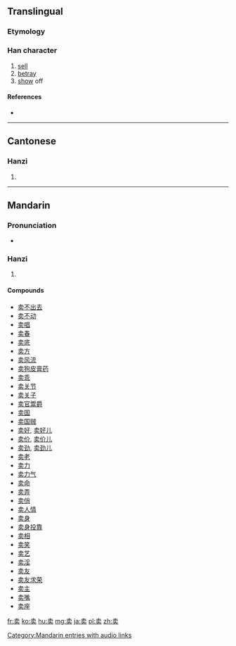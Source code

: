 {{also|賣|売}}
==Translingual==
{{ja-forms|[[売]]|卖|[[賣]]}}

===Etymology===
{{Han simp|賣|f=買|t=买}}

===Han character===
{{Han char|rn=24|rad=十|as=06|sn=8|four=|canj=十弓卜大 (JNYK)}}

# [[sell]]
# [[betray]]
# [[show]] off

====References====
* {{Han ref|kx=0157.041|hdz=10065.010|uh=5356|ud=21334}}

----

==Cantonese==

===Hanzi===
{{yue-hanzi|jyut=|y=maai6|tra=賣}}

# {{defn|lang=yue|sort=十06}}

----

==Mandarin==

===Pronunciation===
* {{audio|zh-mài.ogg|audio}}

===Hanzi===
{{cmn-hanzi|tra=賣|pin=[[mài]] ([[mai4]]), [[nā]] ([[na1]])|wg=mai<sup>4</sup>, na<sup>1</sup>}}

# {{defn|lang=cmn|sort=十06}}

====Compounds====
* [[卖不出去]]
* [[卖不动]]
* [[卖唱]]
* [[卖春]]
* [[卖底]]
* [[卖方]]
* [[卖风流]]
* [[卖狗皮膏药]]
* [[卖乖]]
* [[卖关节]]
* [[卖关子]]
* [[卖官鬻爵]]
* [[卖国]]
* [[卖国贼]]
* [[卖好]], [[卖好儿]]
* [[卖价]], [[卖价儿]]
* [[卖劲]], [[卖劲儿]]
* [[卖老]]
* [[卖力]]
* [[卖力气]]
* [[卖命]]
* [[卖弄]]
* [[卖俏]]
* [[卖人情]]
* [[卖身]]
* [[卖身投靠]]
* [[卖相]]
* [[卖笑]]
* [[卖艺]]
* [[卖淫]]
* [[卖友]]
* [[卖友求荣]]
* [[卖主]]
* [[卖嘴]]
* [[卖座]]

[[Category:Mandarin entries with audio links]]

[[fr:卖]]
[[ko:卖]]
[[hu:卖]]
[[mg:卖]]
[[ja:卖]]
[[pl:卖]]
[[zh:卖]]